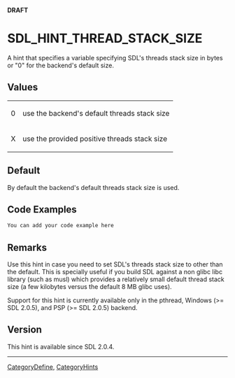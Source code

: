 <span color="red">'''DRAFT'''</span>

<!-- #*^*^*^*^*See http://wiki.libsdl.org/moin.cgi/SGEnumerations for details on editing this page*^*^*^*^* -->


= SDL_HINT_THREAD_STACK_SIZE =
A hint that specifies a variable specifying SDL's threads stack size in bytes or "0" for the backend's default size.




== Values ==
{|
|0
|use the backend's default threads stack size
|-
|X
|use the provided positive threads stack size
|}


== Default ==
By default the backend's default threads stack size is used.


== Code Examples ==
<syntaxhighlight lang='c++'>
You can add your code example here
</syntaxhighlight>

<!-- #Leave this section as-is unless you have a code example to put in.  In that case, replace You can add your code example here with your code example following the Style Guide instructions.  Leave the rest of the markup alone and delete this comment. -->


== Remarks ==
Use this hint in case you need to set SDL's threads stack size to other than the default. This is specially useful if you build SDL against a non glibc libc library (such as musl) which provides a relatively small default thread stack size (a few kilobytes versus the default 8 MB glibc uses).

Support for this hint is currently available only in the pthread, Windows (>= SDL 2.0.5), and PSP (>= SDL 2.0.5) backend.

== Version ==

This hint is available since SDL 2.0.4.

----
[[CategoryDefine]], [[CategoryHints]]
<!-- #See the Style Guide for instructions on editing the footer. -->
